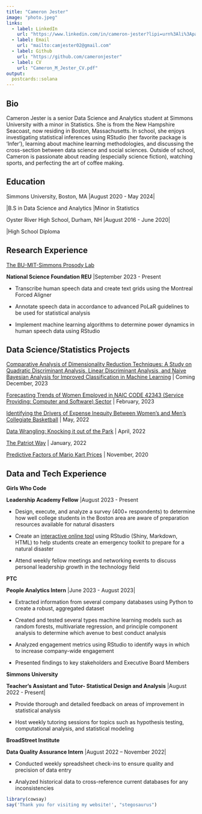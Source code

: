 ```yaml
---
title: "Cameron Jester"
image: "photo.jpeg"
links:
  - label: LinkedIn
    url: "https://www.linkedin.com/in/cameron-jester?lipi=urn%3Ali%3Apage%3Ad_flagship3_profile_view_base_contact_details%3BIX8Si7jTSeaiq1NORGY5Xg%3D%3D"
  - label: Email
    url: "mailto:camjester02@gmail.com"
  - label: Github
    url: "https://github.com/cameronjester"
  - label: CV
    url: "Cameron_M_Jester_CV.pdf"
output:
  postcards::solana
---
```

 
## Bio

Cameron Jester is a senior Data Science and Analytics student at Simmons University with a minor in Statistics. She is from the New Hampshire Seacoast, now residing in Boston, Massachusetts. In school, she enjoys investigating statistical inferences using RStudio (her favorite package is 'Infer'), learning about machine learning methodologies, and discussing the cross-section between data science and social sciences. Outside of school, Cameron is passionate about reading (especially science fiction), watching sports, and perfecting the art of coffee making. 

## Education

Simmons University, Boston, MA
|August 2020 - May 2024|

|B.S in Data Science and Analytics
|Minor in Statistics


Oyster River High School, Durham, NH 
|August 2016 - June 2020|

|High School Diploma

## Research Experience 

[The BU-MIT-Simmons Prosody Lab](https://blogs.bu.edu/prosodylab/publications/) 

**National Science Foundation REU** |September 2023 - Present

-	Transcribe human speech data and create text grids using the Montreal Forced Aligner 

-	Annotate speech data in accordance to advanced PoLaR guidelines to be used for statistical analysis

-	Implement machine learning algorithms to determine power dynamics in human speech data using RStudio


## Data Science/Statistics Projects

[Comparative Analysis of Dimensionality Reduction Techniques: A Study on Quadratic Discriminant Analysis, Linear Discriminant Analysis, and Naive Bayesian Analysis for Improved Classification in Machine Learning]() | Coming December, 2023

[Forecasting Trends of Women Employed in NAIC CODE 42343 (Service Providing: Computer and Software) Sector](female_trends.html) | February, 2023

[Identifying the Drivers of Expense Inequity Between Women's and Men's Collegiate Basketball](FinalProj4.html) | May, 2022

[Data Wrangling: Knocking it out of the Park](Project2.html) | April, 2022

[The Patriot Way](The Patriot Way.html) | January, 2022

[Predictive Factors of Mario Kart Prices](Mario Kart.html) | November, 2020


## Data and Tech Experience

**Girls Who Code**

**Leadership Academy Fellow** |August 2023 - Present

-	Design, execute, and analyze a survey (400+ respondents) to determine how well college students in the Boston area are aware of preparation resources available for natural disasters

- Create an [interactive online tool](https://cameronjester.shinyapps.io/GiveBackProjectCMJ/) using RStudio (Shiny, Markdown, HTML) to help students create an emergency toolkit to prepare for a natural disaster 

- Attend weekly fellow meetings and networking events to discuss personal leadership growth in the technology field



**PTC** 

**People Analytics Intern** |June 2023 - August 2023|

-	Extracted information from several company databases using Python to create a robust, aggregated dataset 

- Created and tested several types machine learning models such as random forests, multivariate regression, and principle component analysis to determine which avenue to best conduct analysis

- Analyzed engagement metrics using RStudio to identify ways in which to increase company-wide engagement

- Presented findings to key stakeholders and Executive Board Members 

**Simmons University**

**Teacher’s Assistant and Tutor- Statistical Design and Analysis** |August 2022 - Present|

- Provide thorough and detailed feedback on areas of improvement in statistical analysis

- Host weekly tutoring sessions for topics such as hypothesis testing, computational analysis, and statistical modeling  


**BroadStreet Institute**

**Data Quality Assurance Intern**	|August 2022 – November 2022|

- Conducted weekly spreadsheet check-ins to ensure quality and precision of data entry 

- Analyzed historical data to cross-reference current databases for any inconsistencies 



```r
library(cowsay)
say('Thank you for visiting my website!', "stegosaurus")
```


